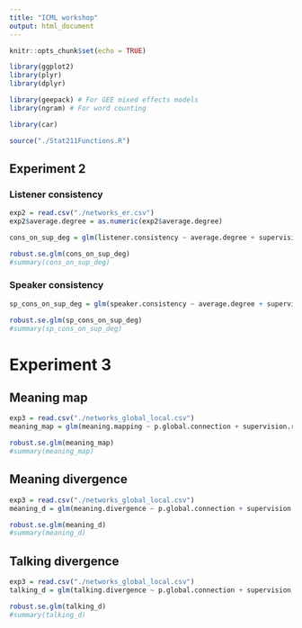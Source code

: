 ---
title: "ICML workshop"
output: html_document
---

```{r setup, include=FALSE}
knitr::opts_chunk$set(echo = TRUE)
```


```{r libraries, include=FALSE}
library(ggplot2)
library(plyr)
library(dplyr)

library(geepack) # For GEE mixed effects models
library(ngram) # For word counting

library(car)

source("./Stat211Functions.R")
```

## Experiment 2

### Listener consistency

```{r}
exp2 = read.csv("./networks_er.csv")
exp2$average.degree = as.numeric(exp2$average.degree)

cons_on_sup_deg = glm(listener.consistency ~ average.degree + supervision.rate, family=gaussian, data=exp2)

robust.se.glm(cons_on_sup_deg)
#summary(cons_on_sup_deg)

```

### Speaker consistency

```{r}

sp_cons_on_sup_deg = glm(speaker.consistency ~ average.degree + supervision.rate, family=gaussian, data=exp2)

robust.se.glm(sp_cons_on_sup_deg)
#summary(sp_cons_on_sup_deg)

```

# Experiment 3


## Meaning map
```{r}
exp3 = read.csv("./networks_global_local.csv")
meaning_map = glm(meaning.mapping ~ p.global.connection + supervision.rate, family=gaussian, data=exp3)

robust.se.glm(meaning_map)
#summary(meaning_map)

```


## Meaning divergence
```{r}
exp3 = read.csv("./networks_global_local.csv")
meaning_d = glm(meaning.divergence ~ p.global.connection + supervision.rate, family=gaussian, data=exp3)

robust.se.glm(meaning_d)
#summary(meaning_d)

```

## Talking divergence

```{r}
exp3 = read.csv("./networks_global_local.csv")
talking_d = glm(talking.divergence ~ p.global.connection + supervision.rate, family=gaussian, data=exp3)

robust.se.glm(talking_d)
#summary(talking_d)

```